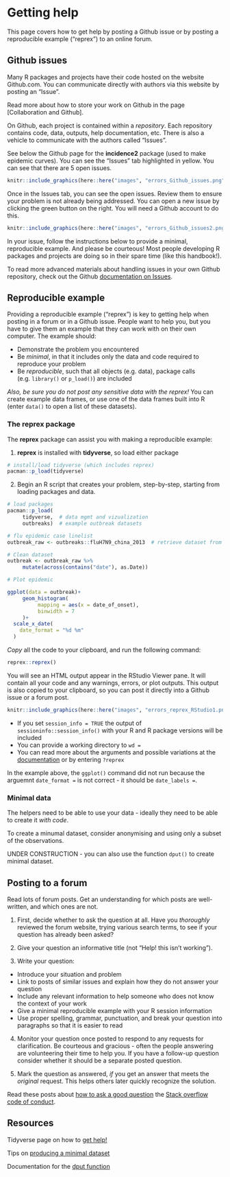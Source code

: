 
# Getting help  

This page covers how to get help by posting a Github issue or by posting a reproducible example ("reprex") to an online forum.  




## Github issues  

Many R packages and projects have their code hosted on the website Github.com. You can communicate directly with authors via this website by posting an "Issue".  

Read more about how to store your work on Github in the page [Collaboration and Github]. 

On Github, each project is contained within a *repository*. Each repository contains code, data, outputs, help documentation, etc. There is also a vehicle to communicate with the authors called "Issues".  

See below the Github page for the **incidence2** package (used to make epidemic curves). You can see the "Issues" tab highlighted in yellow. You can see that there are 5 open issues.  

```r
knitr::include_graphics(here::here("images", "errors_Github_issues.png"))
```

Once in the Issues tab, you can see the open issues. Review them to ensure your problem is not already being addressed. You can open a new issue by clicking the green button on the right. You will need a Github account to do this. 

```r
knitr::include_graphics(here::here("images", "errors_Github_issues2.png"))
```


  
In your issue, follow the instructions below to provide a minimal, reproducible example. And please be courteous! Most people developing R packages and projects are doing so in their spare time (like this handbook!).  

To read more advanced materials about handling issues in your own Github repository, check out the Github [documentation on Issues](https://guides.github.com/features/issues/).  



## Reproducible example  

Providing a reproducible example ("reprex") is key to getting help when posting in a forum or in a Github issue. People want to help you, but you have to give them an example that they can work with on their own computer. The example should:  

* Demonstrate the problem you encountered  
* Be *minimal*, in that it includes only the data and code required to reproduce your problem  
* Be *reproducible*, such that all objects (e.g. data), package calls (e.g. `library()` or `p_load()`) are included

*Also, be sure you do not post any sensitive data with the reprex!* You can create example data frames, or use one of the data frames built into R (enter `data()` to open a list of these datasets).  



### The **reprex** package {.unnumbered}  

The **reprex** package can assist you with making a reproducible example:  

1) **reprex** is installed with **tidyverse**, so load either package  

```r
# install/load tidyverse (which includes reprex)
pacman::p_load(tidyverse)
```

2) Begin an R script that creates your problem, step-by-step, starting from loading packages and data.  

```r
# load packages
pacman::p_load(
     tidyverse,  # data mgmt and vizualization
     outbreaks)  # example outbreak datasets

# flu epidemic case linelist
outbreak_raw <- outbreaks::fluH7N9_china_2013  # retrieve dataset from outbreaks package

# Clean dataset
outbreak <- outbreak_raw %>% 
     mutate(across(contains("date"), as.Date))

# Plot epidemic

ggplot(data = outbreak)+
     geom_histogram(
          mapping = aes(x = date_of_onset),
          binwidth = 7
     )+
  scale_x_date(
    date_format = "%d %m"
  )

```
*Copy* all the code to your clipboard, and run the following command:  

```r
reprex::reprex()
```

You will see an HTML output appear in the RStudio Viewer pane. It will contain all your code and any warnings, errors, or plot outputs. This output is also copied to your clipboard, so you can post it directly into a Github issue or a forum post.  

```r
knitr::include_graphics(here::here("images", "errors_reprex_RStudio1.png"))
```


* If you set `session_info = TRUE` the output of `sessioninfo::session_info()` with your R and R package versions will be included  
* You can provide a working directory to `wd = `  
* You can read more about the arguments and possible variations at the [documentation]() or by entering `?reprex`

In the example above, the `ggplot()` command did not run because the arguemnt `date_format =` is not correct - it should be `date_labels = `.  


### Minimal data {.unnumbered}  

The helpers need to be able to use your data - ideally they need to be able to create it *with code*.  

To create a minumal dataset, consider anonymising and using only a subset of the observations. 

UNDER CONSTRUCTION - you can also use the function `dput()` to create minimal dataset.  




## Posting to a forum  

Read lots of forum posts. Get an understanding for which posts are well-written, and which ones are not.  

1) First, decide whether to ask the question at all. Have you *thoroughly* reviewed the forum website, trying various search terms, to see if your question has already been asked?  

2) Give your question an informative title (not "Help! this isn't working").  

3) Write your question:  

* Introduce your situation and problem  
* Link to posts of similar issues and explain how they do not answer your question  
* Include any relevant information to help someone who does not know the context of your work  
* Give a minimal reproducible example with your R session information  
* Use proper spelling, grammar, punctuation, and break your question into paragraphs so that it is easier to read  

4) Monitor your question once posted to respond to any requests for clarification. Be courteous and gracious - often the people answering are volunteering their time to help you. If you have a follow-up question consider whether it should be a separate posted question.  

5) Mark the question as answered, *if* you get an answer that meets the *original* request. This helps others later quickly recognize the solution.  


Read these posts about [how to ask a good question](https://stackoverflow.com/help/how-to-ask) the [Stack overflow code of conduct](https://stackoverflow.com/conduct).  


<!-- ======================================================= -->
## Resources { }


Tidyverse page on how to [get help!](https://www.tidyverse.org/help/#:~:text=When%20you%20want%20to%20make,to%20load%20the%20reprex%20package.&text=Enter%20reprex()%20in%20the,preview%20of%20your%20rendered%20reprex.)

Tips on [producing a minimal dataset](https://xiangxing98.github.io/R_Learning/R_Reproducible.nb.html#producing-a-minimal-dataset)

Documentation for the [dput function](https://www.rdocumentation.org/packages/base/versions/3.6.2/topics/dput)
